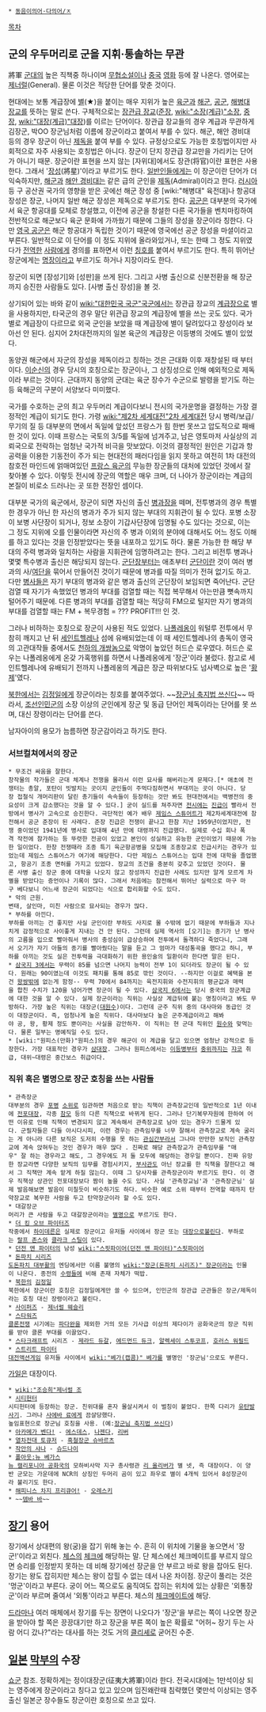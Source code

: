  * [[동음이의어·다의어/ㅈ]]

[[목차]]

== 군의 우두머리로 군을 지휘·통솔하는 무관 ==
將軍
[[군대]]의 높은 직책중 하나이며 [[무협소설]]이나 [[중국]] [[영화]] 등에 잘 나온다. 영어로는 [[제너럴]](General). 물론 이것은 적당한 단어를 맞춘 것이다.

현대에는 보통 계급장에 [[별]](★)을 붙이는 매우 지위가 높은 [[육군]]과 [[해군]], [[공군]], [[해병대]] [[장교]]를 뜻하는 말로 쓴다. 구체적으로는 [[장관급 장교]]([[준장]], [[wiki:"소장(계급)"소장]], [[중장]], [[wiki:"대장(계급)"대장]])를 이르는 단어이다. 장관급 장교들의 경우 계급과 무관하게 김장군, 박OO 장군님처럼 이름에 장군이라고 붙여서 부를 수 있다. 해군, 해안 경비대 등의 경우 장군이 아닌 [[제독]]을 붙여 부를 수 있다. 규정상으로도 가능한 호칭법이지만 사회적으로 자주 사용되는 호칭법은 아니다. 장군이 단지 장관급 장교만을 가리키는 단어가 아니기 때문. 장군이란 표현을 쓰지 않는 [자위대]에서도 장관(将官)이란 표현은 사용한다. 그래서 '[[장성]](將星)'이라고 부르기도 한다. [[일반인]]들에게는 이 장군이란 단어가 더 익숙하지만, [[해군]]과 [[해안 경비대]]는 같은 급의 군인을 [[제독]](Admiral)이라고 한다. [[러시아]] 등 구 공산권 국가의 영향을 받은 곳에선 해군 장성 중 [wiki:"해병대" 육전대]나 항공대 장성은 장군, 나머지 일반 해군 장성은 제독으로 부르기도 한다. [[공군]]은 대부분의 국가에서 육군 항공대를 모체로 창설했고, 이전에 공군을 창설한 다른 국가들을 벤치마킹하여 전반적으로 해군보다 육군 문화에 가까웠기 때문에 그들의 장성을 장군이라 칭한다. 다만 [[영국 공군]]은 해군 항공대가 독립한 것이기 때문에 영국에선 공군 장성을 마셜이라고 부른다. 일반적으로 이 단어를 이 정도 지위에 올라와있거나, 또는 한때 그 정도 지위였다가 [[전역]]한 [[사람]]에게 경의를 표하면서 이런 [[칭호]]를 붙여서 부르기도 한다. 특히 뛰어난 장군에게는 [[명장]]이라고 부르기도 하거나 지장이라도 한다.

장군이 되면 [장성기]와 [성판]을 쓰게 된다. 그리고 사병 출신으로 신분전환을 해 장군까지 승진한 사람들도 있다. [사병 출신 장성]을 볼 것.

상기되어 있는 바와 같이 [[wiki:"대한민국 국군"국군]]에서는 장관급 장교의 [[계급장]]으로 별을 사용하지만, 타국군의 경우 말단 위관급 장교의 계급장에 별을 쓰는 곳도 있다. 국가별로 계급장이 다르므로 외국 군인을 보았을 때 계급장에 별이 달려있다고 장성이라 보아선 안 된다. 심지어 2차대전까지의 일본 육군의 계급장은 이등병의 것에도 별이 있었다.

동양권 해군에서 자군의 장성을 제독이라고 칭하는 것은 근대화 이후 재창설된 때 부터이다. [[이순신]]의 경우 당시의 호칭으로는 장군이나, 그 상징성으로 인해 예외적으로 제독이라 부르는 것이다. 근대까지 동양의 군대는 육군 장수가 수군으로 발령을 받기도 하는 등 육해군의 구분이 서양보다 미미했다.

국가를 수호하는 군의 최고 우두머리 계급이다보니 전시의 국가운명을 결정하는 가장 결정적인 계급이 되기도 한다. 가령 [[wiki:"제2차 세계대전"2차 세계대전]] 당시 병력/보급/무기의 질 등 대부분의 면에서 독일에 앞섰던 프랑스가 힘 한번 못쓰고 압도적으로 패배한 것이 있다. 이때 프랑스는 국토의 3/5를 독일에 넘겨주고, 남은 영토마저 사실상의 괴뢰국으로 전락하는 엄청난 국가적 비극을 맛보았다. 이것의 결정적인 원인은 기갑과 항공력을 이용한 기동전이 주가 되는 현대전의 패러다임을 읽지 못하고 여전히 1차 대전의 참호전 마인드에 얽매여있던 [[프랑스 육군]]의 무능한 장군들의 대처에 있었던 것에서 잘 찾아볼 수 있다. 이렇듯 전시에 장군의 역할은 매우 크며, 더 나아가 장군이라는 계급의 본질이 비로소 드러나는 곳 또한 전장인 셈이다.

대부분 국가의 육군에서, 장군이 되면 자신의 출신 [[병과]]장을 떼며, 전투병과의 경우 특별한 경우가 아닌 한 자신의 병과가 주가 되지 않는 부대의 지휘관이 될 수 있다. 포병 소장이 보병 사단장이 되거나, 정보 소장이 기갑사단장에 임명될 수도 있다는 것으로, 이는 그 정도 지위에 오를 인물이라면 자신의 주 병과 이외의 분야에 대해서도 어느 정도 이해를 하고 있다는 것을 인정받았다는 뜻을 내포하고 있기도 하다. 물론 가능한 한 해당 부대의 주력 병과와 일치하는 사람을 지휘관에 임명하려고는 한다. 그리고 비전투 병과나 몇몇 특수병과 출신은 해당되지 않는다. [[군단장]]부터는 애초부터 [[군단]]이란 것이 여러 병과의 사/[[여단]]을 묶어서 만들어진 것이기 때문에 병과를 따질 의미가 전혀 없기도 하고. 다만 [[병사]]들은 자기 부대의 병과와 같은 병과 출신의 군단장이 보임되면 죽어난다. 군단검열 때 자기가 속했었던 병과의 부대를 검열할 때는 직접 복무해서 아는만큼 뼛속까지 털어주기 때문에. 다른 병과의 부대를 검열할 때는 적당히 FM으로 털지만 자기 병과의 부대를 검열할 때는 FM + 복무경험 = ??? PROFIT!!! 인 것.

그러나 비하하는 호칭으로 장군이 사용된 적도 있었다. [[나폴레옹]]이 워털루 전투에서 무참히 깨지고 난 뒤 [[세인트헬레나]] 섬에 유배되었는데 이 때 세인트헬레나의 총독이 영국의 고관대작들 중에서도 [[천하의 개쌍놈]]으로 악명이 높았던 허드슨 로우였다. 허드슨 로우는 나폴레옹에게 온갖 가혹행위를 하면서 나폴레옹에게 '장군'이라 불렀다. 참고로 세인트헬레나에 유배되기 전까지 나폴레옹의 계급은 장군 따위보다도 넘사벽으로 높은 '[[황제]]'였다.

[[북한]]에서는 [[김정일]]에게 장군이라는 칭호를 붙여주었다. ~~[[장군님 축지법 쓰신다]]~~ 따라서, [[조선인민군]]의 소장 이상의 군인에게 장군 및 동급 단어인 제독이라는 단어를 못 쓰며, 대신 장령이라는 단어를 쓴다.

남자아이의 용모가 늠름하면 장군감이라고 하기도 한다. 

=== 서브컬쳐에서의 장군 ===
 * 무조건 싸움을 잘한다.
 창작물의 작가들은 군대 체계나 전쟁을 몰라서 이런 묘사를 해버리는게 문제다.[* 애초에 전쟁터는 총알, 포탄이 빗발치는 곳이지 군인들이 주먹다짐하면서 부대끼는 곳이 아니다. 당장 접철식 개머리판이 달린 총기들이 속속들이 등장하는 것만 봐도 현대전에서는 백병전의 중요성이 크게 감소했다는 것을 알 수 있다.] 굳이 실드를 쳐주자면 [[전시]]에는 [[진급]]이 빨라서 전방에서 병사가 고속으로 승진한다. 극단적인 예가 배우 [[제임스 스튜어트]]가 제2차세계대전에 참전해서 공군 준장이 된 사례다. 준장 진급은 전쟁이 끝나고 한참 지난 1959년이었지만, 전쟁 중이었던 1941년에 병사로 입대해 4년 만에 대령까지 진급했다. 실제로 수십 회나 폭격 작전에 참가하는 등 뚜렷한 전공이 있었고 본인이 성실하고 유능한 군인이었기 때문에 가능한 일이었다. 한창 전쟁때라 조종 특기 육군항공병을 모집해 조종장교로 진급시키는 경우가 있었는데 제임스 스튜어스가 여기에 해당한다. 다만 제임스 스튜어스는 입대 전에 대학을 졸업했고, 항공기 조종 면허를 가지고 있었다. 장교의 조건을 충분히 갖추고 있었던 것이다. 물론 사병 출신 장군 중에 대학을 나오지 않고 장성까지 진급한 사례도 있지만 알게 모르게 차별을 받았다는 증언이나 기록이 많다. 그래서 처음에는 참전해서 뛰어난 실력으로 마구 마구 베다보니 어느새 장군이 되었다는 식으로 합리화할 수도 있다. 
 * 악의 근원.
 변태, 살인마, 미친 사람으로 묘사되는 경우가 많다. 
 * 부하를 아낀다. 
 부하를 아끼는 건 좋지만 사실 군인이란 부하도 사지로 몰 수밖에 없기 때문에 부하들과 지나치게 감정적으로 사이좋게 지내는 건 안 된다. 그런데 실제 역사의 [오기]는 종기가 난 병사의 고름을 입으로 빨아줘서 병사의 충성심이 급상승하여 전투에서 돌격하다 죽었다니, 그래서 오기가 자기 아들의 종기를 빨아줬다는 말을 듣고 그 엄마가 대성통곡을 했다고 하니, 부하를 아끼는 것도 실은 전투력을 극대화하기 위한 용인술의 일환이라 한다면 말은 된다. 
 * [[삼국지 3]]에서는 무력이 85를 넘으면 나머지 능력이 전부 1이 되더라도 장군이 될 수 있다. 원래는 90이였는데 이것도 패치를 통해 85로 깎인 것이다. --하지만 이걸로 혜택을 본건 [[왕쌍]]밖에 없는게 함정-- 무력 70에서 84까지는 육전지휘와 수전지휘의 평균값과 매력을 합친 수치가 120을 넘어가면 장군이 될 수 있다. [[삼국지 6]]에서는 당시 중국의 장군계급에 대한 것을 알 수 있다. 실제 장군이라는 직위는 사실상 계급뒤에 붙는 명칭이라고 봐도 무방하다. 가장 높은 직위는 대장군([[대원수]])이다. 그런데 군주 직위 중의 대사마와 동급인 것이 대장군이다. 즉, 엄청나게 높은 직위다. 대사마보다 높은 군주계급이라고 해봐야 공, 왕, 황제 정도 뿐이라는 사실을 감안하자. 이 직위는 현 군대 직위인 [[원수]]와 맞먹는다. 물론 일부는 명예직일 수도 있다. 
 * [wiki:"원피스(만화)"원피스]의 경우 해군이 이 계급을 달고 있으면 엄청난 강적으로 등장한다. 가장 대표적인 경우가 [[삼대장]]. 그러나 원피스에서는 [[이등병]]부터 [[중위]]까지는 [[쟈코]] 취급, 대위~대령은 중간보스 취급이다.

=== 직위 혹은 별명으로 장군 호칭을 쓰는 사람들 ===
 * 관측장군
 대부분의 경우 [[포병]] [[소위]]로 임관하면 처음으로 받는 직책이 관측장교인데 일반적으로 1년 이내에 [[전포대장]], 각종 [[참모]] 등의 다른 직책으로 바뀌게 된다. 그러나 단기복무자원에 한하여 어떤 이유로 인해 직책이 변경되지 않고 계속해서 관측장교로 남아 있는 경우가 드물게 있다. 군필자들은 다들 아시다시피, 이런 경우는 관측임무를 너무 잘해서 관측장교로 계속 굴리는 게 아니라 다른 보직은 도저히 수행을 못 하는 [[관심간부]]라서 그나마 만만한 보직인 관측장교에 계속 앉혀두는 것인 경우가 매우 많다 . 진짜로 해당 관측장교가 관측임무를 "매우" 잘 하는 경우라고 해도, 그 경우에도 저 둘 모두에 해당하는 경우일 뿐이다. 진짜 유망한 장교라면 다양한 보직의 임무를 경험시키지, [[부사관]]도 아닌 장교를 한 직책을 잘한다고 해서 그 직책만 계속 맡게 하질 않는다. 이때 그 당사자를 관측장군이라 부르기도 한다. 이 경우 직책상 상관인 전포대장보다 짬이 높을 수도 있다. 사실 '관측장교님'과 '관측장군님' 실제 발음해보면 발음이 미칠듯이 비슷하기도 하다. 비슷한 예로 소위 때부터 전역할 때까지 탄약장교로 복무한 사람을 두고 탄약장군이라 할 수도 있다.
 * 대갈장군
 머리가 큰 사람을 두고 대갈장군이라는 [[별명]]으로 부르기도 한다.
 * [[더 킹 오브 파이터즈]]
 작중에서 [[하이데른]]은 실제로 장군이고 유저들 사이에서 장군 또는 [[대장]]으로불린다. 부하로는 [[랄프 존스]]와 [[클라크 스틸]]이 있다. 
 * [[던전 앤 파이터]]의 남성 [[wiki:"스핏파이어(던전 앤 파이터)"스핏파이어]] 
 * [[돈파치 시리즈]]
 [[도돈파치 대부활]]의 엔딩에서만 이름 불명의 [[wiki:"장군(돈파치 시리즈)" 장군]]이라는 인물이 나온다. 종전의 [[수령]]들에 비해 존재 자체가 떡밥.
 * [[북한]]의 [[김정일]]
 북한에서 장군이란 호칭은 김정일에게만 쓸 수 있으며, 인민군의 장관급 군관들은 장군/제독이라는 호칭 대신 장령이라고 불린다.
 * [[사이퍼즈]] - [[제너럴 웨슬리]]
 * [[스타워즈]]
 [[클론전쟁]] 시기에는 [[파다완]]을 제외한 거의 모든 기사급 이상의 제다이가 공화국군의 장군 직위를 받아 클론 부대를 이끌었다.
 * [[스타크래프트]] 시리즈 - [[제라드 듀갈]], [[에드먼드 듀크]], [[알렉세이 스투코프]], [[호러스 워필드]]
 * [[스트리트 파이터]]
 [[대전액션게임]] 유저들 사이에서 [[wiki:"베가(캡콤)" 베가]]를 별명인 '장군님'으로도 부른다.
[[가일]]은 대장이다.
 * [[wiki:"조승희"제너럴 조]]
 * [[시티헌터]]
 시티헌터에 등장하는 장군. 친위대를 혼자 몰살시켜서 이 벌칭이 붙었다. 한쪽 다리가 [[유탄발사기]]. 그러나 [[사에바 료]]에게 끔살당했다.
 높임표현으로 장군님 호칭을 사용. (예:[[장군님 축지법 쓰신다]])
 * [[아카메가 벤다!]] - [[에스데스]], [[나젠다]], [[삼수사#s-2.1|리버]]
 * [[열차전대 토큐저]] - [[흑철장군 슈바르츠]]
 * [[작안의 샤나]] - [[슈드나이]]
 * [[폴아웃:뉴 베가스]]
 [[뉴 캘리포니아 공화국]]의 모하비사막 지구 총사령관 [[리 올리버]]가 별 넷, 즉 대장이다. 이 양반 군모는 가운데에 NCR의 상징인 두머리 곰이 있고 좌우로 별이 4개씩 있어서 8성장군이라 불리기도 한다.
 * [[해피니스 차지 프리큐어!]] - [[오레스키]]
 * ~~[[뎀바 바]]~~

== [[장기]] 용어 ==
장기에서 상대편의 왕(궁)을 잡기 위해 놓는 수. 흔히 이 위치에 기물을 놓으면서 '장군!'이라고 외친다. [[체스]]의 [[체크]]에 해당하는 말. 단 체스에선 체크메이트를 부르지 않으면 승리를 인정받지 못하는 데 비해 장기에선 장군을 안 부르고 바로 왕을 잡아도 된다. 장기는 왕도 잡히지만 체스는 왕이 잡힐 수 없는 데서 나온 차이점. 장군이 풀리는 것은 '멍군'이라고 부른다. 궁이 어느 쪽으로도 움직여도 잡히는 위치에 있는 상황은 '외통장군'이라 부르며 줄여서 '외통'이라고 부른다. 체스의 [[체크메이트]]에 해당.

[[드라마]]나 여러 매체에서 장기를 두는 장면이 나오다가 '장군'을 부르는 쪽이 나오면 장군을 받아야 할 쪽은 끙끙대기만 하고 장군을 부른 쪽이 높은 확률로 "어허~ 장기 두는 사람 어디 갔나?"라는 대사를 하는 것도 거의 [[클리셰]]로 굳어진 수준.

== [[일본]] [[막부]]의 수장 ==
[[쇼군]] 참조. 정확하게는 정이대장군(征夷大將軍)이라 한다. 전국시대에는 1만석이상 되는 영주에게 장군이라고 칭다고 있고 있으며 임진왜란때 침략했던 몇만석 이상되는 영주출신 일본군 장수들도 장군이란 호칭으로 쓰고 있다.
